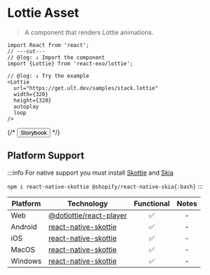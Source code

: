 
# Lottie Asset

> A component that renders Lottie animations.

<Lottie
  url="https://get.ult.dev/samples/stack.lottie"
  width={320}
  height={320}
  autoplay
  loop
/>

```tsx twoslash
import React from 'react';
// ---cut---
// @log: ↓ Import the component
import {Lottie} from 'react-exo/lottie';

// @log: ↓ Try the example
<Lottie
  url="https://get.ult.dev/samples/stack.lottie"
  width={320}
  height={320}
  autoplay
  loop
/>
```

{/* <Button href="https://exo.fig.run/?path=/docs/primitives-assets-lottie">Storybook</Button> */}

## Platform Support

:::info
For native support you must install [Skottie](https://github.com/margelo/react-native-skottie) and [Skia](https://shopify.github.io/react-native-skia)

`npm i react-native-skottie @shopify/react-native-skia{:bash}`
:::


| Platform | Technology | Functional | Notes |
| -------- | ---------- | :--------: | :---: |
| Web | [@dotlottie/react-player](https://developers.lottiefiles.com/docs/dotlottie-player/react-player) | ✅ | - |
| Android | [react-native-skottie](https://github.com/margelo/react-native-skottie) | ✅ | - |
| iOS | [react-native-skottie](https://github.com/margelo/react-native-skottie) | ✅ | - |
| MacOS | [react-native-skottie](https://github.com/margelo/react-native-skottie) | ✅ | - |
| Windows | [react-native-skottie](https://github.com/margelo/react-native-skottie) | ✅ | - |
